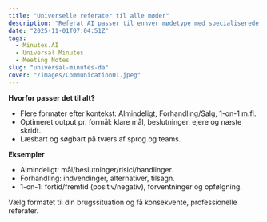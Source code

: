 ```yaml
---
title: "Universelle referater til alle møder"
description: "Referat AI passer til enhver mødetype med specialiserede formater som ‘Almindeligt’, ‘Forhandling’, ‘1-on-1’."
date: "2025-11-01T07:04:51Z"
tags:
  - Minutes.AI
  - Universal Minutes
  - Meeting Notes
slug: "universal-minutes-da"
cover: "/images/Communication01.jpeg"
---
```


**Hvorfor passer det til alt?**
- Flere formater efter kontekst: Almindeligt, Forhandling/Salg, 1-on-1 m.fl.
- Optimeret output pr. formål: klare mål, beslutninger, ejere og næste skridt.
- Læsbart og søgbart på tværs af sprog og teams.

**Eksempler**
- Almindeligt: mål/beslutninger/risici/handlinger.
- Forhandling: indvendinger, alternativer, tilsagn.
- 1-on-1: fortid/fremtid (positiv/negativ), forventninger og opfølgning.

Vælg formatet til din brugssituation og få konsekvente, professionelle referater.

